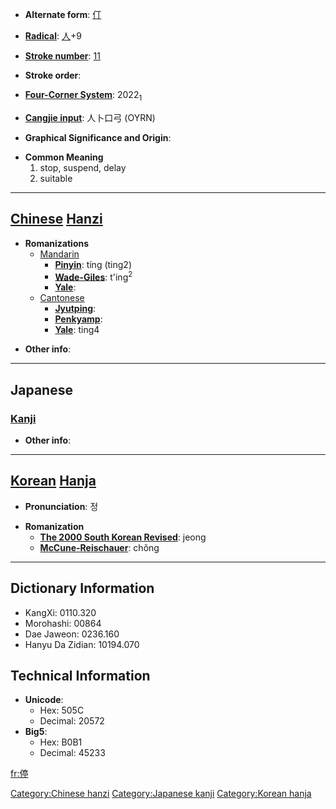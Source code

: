 * '''Alternate form''': [[仃]]

* '''[[Wiktionary:Chinese radical index| Radical]]''': [[Wiktionary:Chinese radical index 人|人]]+9

* '''[[Wiktionary:Chinese total strokes index|Stroke number]]''': [[Wiktionary:Chinese total strokes index 11|11]]

* '''Stroke order''': 

* '''[[Wiktionary:Chinese four corner index|Four-Corner System]]''': 2022<sub>1</sub>

* '''[[Wiktionary:Chinese Cangjie index|Cangjie input]]''': 人卜口弓 (OYRN)

* '''Graphical Significance and Origin''': 

* '''Common Meaning'''
*#stop, suspend, delay
*# suitable


----

== [[Chinese]] [[Hanzi]] ==

* '''Romanizations'''
** [[Mandarin]]
*** '''[[Pinyin]]''': tíng (ting2)
*** '''[[Wade-Giles]]''': t'ing<sup>2</sup>
*** '''[[Yale]]''': 
**[[Cantonese]]
***'''[[Jyutping]]''':
***'''[[Penkyamp]]''': 
***'''[[Yale]]''': ting4

* '''Other info''': 

----

==Japanese==
===[[Kanji]]===
{{kanji|on readings=[[てい]] (tei), [[ちょう]] (chō), [[じょう]] (jō)
|kun readings=[[とどまる]] (todomaru)
}}

* '''Other info''':  

----

== [[Korean]] [[Hanja]] ==

* '''Pronunciation''': 정

* '''Romanization'''
** '''[[The 2000 South Korean Revised Romanization|The 2000 South Korean Revised]]''': jeong
** '''[[McCune-Reischauer]]''': chŏng

----

== Dictionary Information ==

* KangXi: 0110.320
* Morohashi: 00864
* Dae Jaweon: 0236.160
* Hanyu Da Zidian: 10194.070

== Technical Information ==

* '''Unicode''':
** Hex: 505C
** Decimal: 20572
* '''Big5''':
** Hex: B0B1
** Decimal: 45233

[[Category:Chinese hanzi]]
[[Category:Japanese kanji]]
[[Category:Korean hanja]]

[[fr:停]]